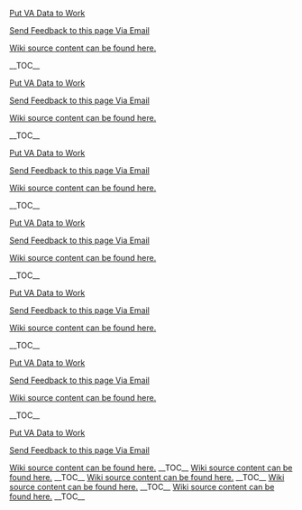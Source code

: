 ﻿<a href=https://department-of-veterans-affairs.github.io/vets-contrib>Put VA Data to Work</a>
<p><a href=mailto:jordan.braunstein@visualintegrator.com;paul.marshall4@va.gov>Send Feedback to this page Via Email</a></p>
<p><a href=https://github.com/department-of-veterans-affairs/ES-ASG/tree/master/Projects/ES%20ASG/ES%20ASG%20API%20Playbook%20Project/Content/08.00%20ASG_API%20Playbook_Developer%20Setup_Section>Wiki source content can be found here.</a></p>
<p>__TOC__</p>
<a href=https://department-of-veterans-affairs.github.io/vets-contrib>Put VA Data to Work</a>
<p><a href=mailto:jordan.braunstein@visualintegrator.com;paul.marshall4@va.gov>Send Feedback to this page Via Email</a></p>
<p><a href=https://github.com/department-of-veterans-affairs/ES-ASG/tree/master/Projects/ES%20ASG/ES%20ASG%20API%20Playbook%20Project/Content/08.00%20ASG_API%20Playbook_Developer%20Setup_Section>Wiki source content can be found here.</a></p>
<p>__TOC__</p>
<a href=https://department-of-veterans-affairs.github.io/vets-contrib>Put VA Data to Work</a>
<p><a href=mailto:jordan.braunstein@visualintegrator.com;paul.marshall4@va.gov>Send Feedback to this page Via Email</a></p>
<p><a href=https://github.com/department-of-veterans-affairs/ES-ASG/tree/master/Projects/ES%20ASG/ES%20ASG%20API%20Playbook%20Project/Content/08.00%20ASG_API%20Playbook_Developer%20Setup_Section>Wiki source content can be found here.</a></p>
<p>__TOC__</p>
<a href=https://department-of-veterans-affairs.github.io/vets-contrib>Put VA Data to Work</a>
<p><a href=mailto:jordan.braunstein@visualintegrator.com;paul.marshall4@va.gov>Send Feedback to this page Via Email</a></p>
<p><a href=https://github.com/department-of-veterans-affairs/ES-ASG/tree/master/Projects/ES%20ASG/ES%20ASG%20API%20Playbook%20Project/Content/08.00%20ASG_API%20Playbook_Developer%20Setup_Section>Wiki source content can be found here.</a></p>
<p>__TOC__</p>
<p><a href=https://department-of-veterans-affairs.github.io/vets-contrib>Put VA Data to Work</a></p>
<p><a href=mailto:jordan.braunstein@visualintegrator.com;paul.marshall4@va.gov>Send Feedback to this page Via Email</a></p>
<p><a href=https://github.com/department-of-veterans-affairs/ES-ASG/tree/master/Projects/ES%20ASG/ES%20ASG%20API%20Playbook%20Project/Content/08.00%20ASG_API%20Playbook_Developer%20Setup_Section>Wiki source content can be found here.</a></p>
<p>__TOC__</p>
<p><a href=https://department-of-veterans-affairs.github.io/vets-contrib>Put VA Data to Work</a></p>
<p><a href=mailto:jordan.braunstein@visualintegrator.com;paul.marshall4@va.gov>Send Feedback to this page Via Email</a></p>
<p><a href=https://github.com/department-of-veterans-affairs/ES-ASG/raw/master/Projects/ES0ASG/ES0ASG0API0Playbook0Project/Content/01.000ASG_API0Playbook_Introduction_Section>Wiki source content can be found here.</a></p>
<p>__TOC__</p>
<a href=https://department-of-veterans-affairs.github.io/vets-contrib>Put VA Data to Work</a>
<p><a href=mailto:jordan.braunstein@visualintegrator.com;paul.marshall4@va.gov>Send Feedback to this page Via Email</a>
<p><a href=https://github.com/department-of-veterans-affairs/ES-ASG/raw/master/Projects/ES0ASG/ES0ASG0API0Playbook0Project/Content/01.000ASG_API0Playbook_Introduction_Section>Wiki source content can be found here.</a>
__TOC__
<a href='https://github.com/department-of-veterans-affairs/ES-ASG/raw/master/Projects/ES%20ASG/ES%20ASG%20API%20Playbook%20Project/Content/08.00%20ASG_API%20Playbook_Developer%20Setup_Section'>Wiki source content can be found here.</a>
__TOC__
<a href='https://github.com/department-of-veterans-affairs/ES-ASG/raw/master/Projects/ES%20ASG/ES%20ASG%20API%20Playbook%20Project/Content/08.00%20ASG_API%20Playbook_Developer%20Setup_Section'>Wiki source content can be found here.</a>
__TOC__
<a href='https://github.com/department-of-veterans-affairs/ES-ASG/raw/master/Projects/ES%20ASG/ES%20ASG%20API%20Playbook%20Project/Content/08.00%20ASG_API%20Playbook_Developer%20Setup_Section'>Wiki source content can be found here.</a>
__TOC__
<a href='https://github.com/department-of-veterans-affairs/ES-ASG/raw/master/Projects/ES%20ASG/ES%20ASG%20API%20Playbook%20Project/Content/08.00%20ASG_API%20Playbook_Developer%20Setup_Section'>Wiki source content can be found here.</a>
__TOC__




































